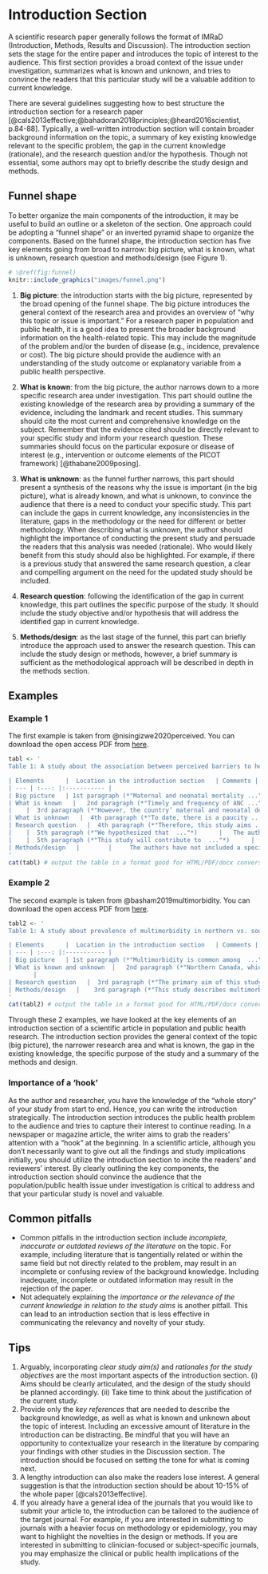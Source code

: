 # Introduction Section

A scientific research paper generally follows the format of IMRaD (Introduction, Methods, Results and Discussion). The introduction section sets the stage for the entire paper and introduces the topic of interest to the audience. This first section provides a broad context of the issue under investigation, summarizes what is known and unknown, and tries to convince the readers that this particular study will be a valuable addition to current knowledge.

There are several guidelines suggesting how to best structure the introduction section for a research paper [@cals2013effective;@bahadoran2018principles;@heard2016scientist, p.84-88]. Typically, a well-written introduction section will contain broader background information on the topic, a summary of key existing knowledge relevant to the specific problem, the gap in the current knowledge (rationale), and the research question and/or the hypothesis. Though not essential, some authors may opt to briefly describe the study design and methods.

## Funnel shape

To better organize the main components of the introduction, it may be useful to build an outline or a skeleton of the section. One approach could be adopting a “funnel shape” or an inverted pyramid shape to organize the components. Based on the funnel shape, the introduction section has five key elements going from broad to narrow: big picture, what is known, what is unknown, research question and methods/design (see Figure 1).

```r
# \@ref(fig:funnel)
knitr::include_graphics("images/funnel.png")
```


1. **Big picture**: the introduction starts with the big picture, represented by the broad opening of the funnel shape. The big picture introduces the general context of the research area and provides an overview of “why this topic or issue is important.” For a research paper in population and public health, it is a good idea to present the broader background information on the health-related topic. This may include the magnitude of the problem and/or the burden of disease (e.g., incidence, prevalence or cost). The big picture should provide the audience with an understanding of the study outcome or explanatory variable from a public health perspective.

2. **What is known**: from the big picture, the author narrows down to a more specific research area under investigation. This part should outline the existing knowledge of the research area by providing a summary of the evidence, including the landmark and recent studies. This summary should cite the most current and comprehensive knowledge on the subject. Remember that the evidence cited should be directly relevant to your specific study and inform your research question. These summaries should focus on the particular exposure or disease of interest (e.g., intervention or outcome elements of the PICOT framework) [@thabane2009posing].

3.	**What is unknown**: as the funnel further narrows, this part should present a synthesis of the reasons why the issue is important (in the big picture), what is already known, and what is unknown, to convince the audience that there is a need to conduct your specific study. This part can include the gaps in current knowledge, any inconsistencies in the literature, gaps in the methodology or the need for different or better methodology. When describing what is unknown, the author should highlight the importance of conducting the present study and persuade the readers that this analysis was needed (rationale). Who would likely benefit from this study should also be highlighted. For example, if there is a previous study that answered the same research question, a clear and compelling argument on the need for the updated study should be included.

4.	**Research question**: following the identification of the gap in current knowledge, this part outlines the specific purpose of the study. It should include the study objective and/or hypothesis that will address the identified gap in current knowledge. 

5.	**Methods/design**: as the last stage of the funnel, this part can briefly introduce the approach used to answer the research question. This can include the study design or methods, however, a brief summary is sufficient as the methodological approach will be described in depth in the methods section.

## Examples

### Example 1

The first example is taken from @nisingizwe2020perceived. You can download the open access PDF from [here](https://bmcpregnancychildbirth.biomedcentral.com/track/pdf/10.1186/s12884-020-2775-8.pdf). 

```r
tabl <- '
Table 1: A study about the association between perceived barriers to health care access and inadequate antenatal care visits [@nisingizwe2020perceived]

| Elements      |  Location in the introduction section   | Comments |
| --- | :---: |:----------- |
| Big picture   | 1st paragraph (*"Maternal and neonatal mortality ..."*)  |  Authors introduce the public health problem of interest, maternal and neonatal mortality, by presenting the magnitude of the problem and the burden of disease. This paragraph highlights the importance of the public health problem. |  
| What is known   |   2nd paragraph (*"Timely and frequency of ANC ..."*)     |   The authors describe the more specific research area: the relationship between receiving adequate antenatal care (ANC) and barriers to healthcare.       |
|    |  3rd paragraph (*"However, the country’ maternal and neonatal death rates  ..."*)      |  The authors provide a summary of the existing knowledge relevant to the study that informs the research question.   |
| What is unknown   |  4th paragraph (*"To date, there is a paucity ..."*)      |  The authors present what is unknown: the relationship between perceived barriers to health care and inadequate ANC visits in Rwanda. In addition, they identify previous studies and the gaps in the current knowledge. The clear identification of a research gap supports the stated rationale for conducting this particular study.      |
| Research question   |  4th paragraph (*"Therefore, this study aims ..."*)      |   Following the identification of the gap in current knowledge, the authors present the specific purpose of the study.        |
|    |  5th paragraph (*"We hypothesized that  ..."*)      |   The authors present the hypothesis for the research question.       |
|    |  5th paragraph (*"This study will contribute to  ..."*)      |   the authors include a brief summary of the key study implications to convince the audience that this research paper will add value to the field of study.        |
| Methods/design   |        |     The authors have not included a specific section summarizing the methodological approach used in the study to answer the research question. However, in the 4th paragraph, they indicated that the study will use a “country representative sample” from “2015 DHS data”.      |
'
cat(tabl) # output the table in a format good for HTML/PDF/docx conversion
```

### Example 2

The second example is taken from @basham2019multimorbidity. You can download the open access PDF from [here](https://www.tandfonline.com/doi/epub/10.1080/22423982.2019.1607703). 

```r
tabl2 <- '
Table 1: A study about prevalence of multimorbidity in northern vs. southern Canada [@basham2019multimorbidity]

| Elements      |  Location in the introduction section   | Comments |
| --- | :---: |:----------- |
| Big picture   | 1st paragraph (*"Multimorbidity is common among  ..."*)  |  The public health problem of interest, multimorbidity, is introduced along with the magnitude of the problem and the burden of disease.  |  
| What is known and unknown  |   2nd paragraph (*"Northern Canada, which  ..."*)  and 3rd paragraph (*"The equivocacy of findings ..."*)   |   The more specific research area, multimorbidity in Canadian provinces and territories, is contextualized. The authors provide a summary of relevant previous studies and highlight the gaps within these studies. The synthesis of the “big picture,” “what is known” and “what is unknown” elements supports the rationale for this particular study.
       |
| Research question   |  3rd paragraph (*"The primary aim of this study ..."*)      |   Once the need for this particular study is identified, the authors present the specific research question and the hypothesis.         |
| Methods/design   |    3rd paragraph (*"This study describes multimorbidity  ..."*)    |     The authors briefly mention the methodological approach used in the study.     |
'
cat(tabl2) # output the table in a format good for HTML/PDF/docx conversion
```


Through these 2 examples, we have looked at the key elements of an introduction section of a scientific article in population and public health research. The introduction section provides the general context of the topic (big picture), the narrower research area and what is known, the gap in the existing knowledge, the specific purpose of the study and a summary of the methods and design.

### Importance of a 'hook'

As the author and researcher, you have the knowledge of the “whole story” of your study from start to end. Hence, you can write the introduction strategically. The introduction section introduces the public health problem to the audience and tries to capture their interest to continue reading. In a newspaper or magazine article, the writer aims to grab the readers’ attention with a “hook” at the beginning. In a scientific article, although you don’t necessarily want to give out all the findings and study implications initially, you should utilize the introduction section to incite the readers’ and reviewers’ interest. By clearly outlining the key components, the introduction section should convince the audience that the population/public health issue under investigation is critical to address and that your particular study is novel and valuable.

## Common pitfalls

- Common pitfalls in the introduction section include *incomplete, inaccurate or outdated reviews of the literature* on the topic. For example, including literature that is tangentially related or within the same field but not directly related to the problem, may result in an incomplete or confusing review of the background knowledge. Including inadequate, incomplete or outdated information may result in the rejection of the paper.
- Not adequately explaining the *importance or the relevance of the current knowledge in relation to the study aims* is another pitfall. This can lead to an introduction section that is less effective in communicating the relevancy and novelty of your study.

## Tips

1.	Arguably, incorporating *clear study aim(s)* and *rationales for the study objectives* are the most important aspects of the introduction section. (i) Aims should be clearly articulated, and the design of the study should be planned accordingly. (ii) Take time to think about the justification of the current study.
2.	Provide only the *key references* that are needed to describe the background knowledge, as well as what is known and unknown about the topic of interest. Including an excessive amount of literature in the introduction can be distracting. Be mindful that you will have an opportunity to contextualize your research in the literature by comparing your findings with other studies in the Discussion section. The introduction should be focused on setting the tone for what is coming next.
3.	A lengthy introduction can also make the readers lose interest. A general suggestion is that the introduction section should be about 10-15% of the whole paper [@cals2013effective].
4.	If you already have a general idea of the journals that you would like to submit your article to, the introduction can be tailored to the audience of the target journal. For example, if you are interested in submitting to journals with a heavier focus on methodology or epidemiology, you may want to highlight the novelties in the design or methods. If you are interested in submitting to clinician-focused or subject-specific journals, you may emphasize the clinical or public health implications of the study.




